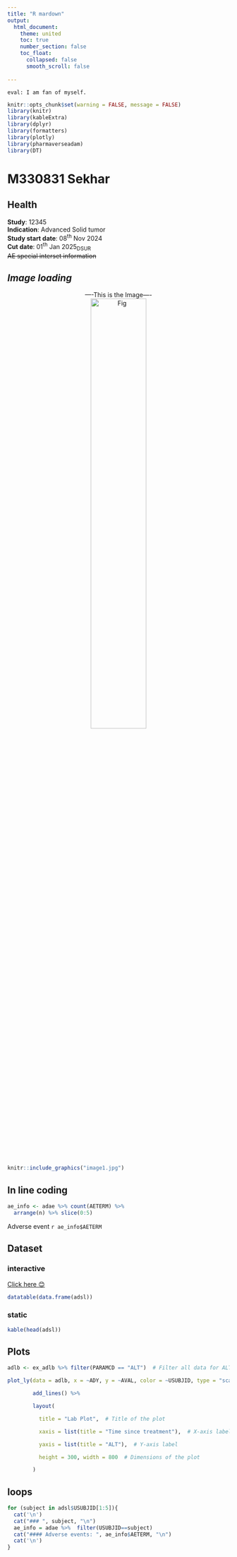 ```yaml
---
title: "R mardown"
output:
  html_document:
    theme: united
    toc: true
    number_section: false
    toc_float:
      collapsed: false
      smooth_scroll: false
      
---
```

```
eval: I am fan of myself.
```
```r
knitr::opts_chunk$set(warning = FALSE, message = FALSE)
library(knitr)
library(kableExtra)
library(dplyr)
library(formatters)
library(plotly)
library(pharmaverseadam)
library(DT)
```



# M330831 Sekhar

## Health
**Study**: 12345  
**Indication**: Advanced Solid tumor  
**Study start date**: 08^th^ Nov 2024  
**Cut date**: 01^th^ Jan 2025~DSUR~  
~~AE special interset information~~  

## *Image loading*
 <div style="text-align: center;">  
----This is the Image----  
![Fig](image1.jpg){width=50% height=50%}
</div>

```r
knitr::include_graphics("image1.jpg")
```

## In line coding  
``` r
ae_info <- adae %>% count(AETERM) %>% 
  arrange(n) %>% slice(0:5)
```
 
Adverse event `r ae_info$AETERM`

## Dataset {.tabset}
### interactive
[Click here 😊](https://rstudio.github.io/DT/extensions.html)
```r
datatable(data.frame(adsl))
```
### static
```r
kable(head(adsl))
```
## Plots

```r

adlb <- ex_adlb %>% filter(PARAMCD == "ALT")  # Filter all data for ALT parameter

plot_ly(data = adlb, x = ~ADY, y = ~AVAL, color = ~USUBJID, type = "scatter", mode = "lines") %>%

        add_lines() %>%

        layout(

          title = "Lab Plot",  # Title of the plot

          xaxis = list(title = "Time since treatment"),  # X-axis label

          yaxis = list(title = "ALT"),  # Y-axis label

          height = 300, width = 800  # Dimensions of the plot

        )

```
 
## loops {.tabset}
```r
for (subject in adsl$USUBJID[1:5]){
  cat('\n')
  cat("### ", subject, "\n")
  ae_info = adae %>%  filter(USUBJID==subject)
  cat("#### Adverse events: ", ae_info$AETERM, "\n")
  cat('\n')
}
```